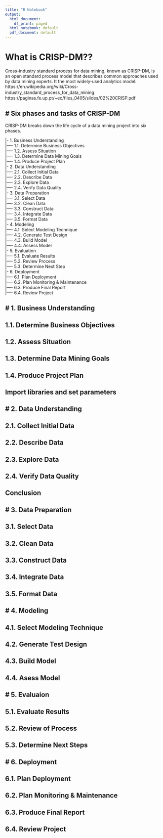 ```yaml
---
title: "R Notebook"
output:
  html_document:
    df_print: paged
  html_notebook: default
  pdf_document: default
---
```



# What is CRISP-DM??

Cross-industry standard process for data mining, known as CRISP-DM, is an open standard process model that describes common approaches used by data mining experts. It the most widely-used analytics model.
https://en.wikipedia.org/wiki/Cross-industry_standard_process_for_data_mining　　 https://paginas.fe.up.pt/~ec/files_0405/slides/02%20CRISP.pdf

# Six phases and tasks of CRISP-DM
---------------------------------------
CRISP-DM breaks down the life cycle of a data mining project into six phases.


|- 1. Business Understanding  
|---- 1.1. Determine Business Objectives  
|---- 1.2. Assess Situation  
|---- 1.3. Determine Data Mining Goals  
|---- 1.4. Produce Project Plan  
|- 2. Data Understanding  
|---- 2.1. Collect Initial Data  
|---- 2.2. Describe Data  
|---- 2.3. Explore Data  
|---- 2.4. Verify Data Quality  
|- 3. Data Preparation  
|---- 3.1. Select Data  
|---- 3.2. Clean Data  
|---- 3.3. Construct Data  
|---- 3.4. Integrate Data  
|---- 3.5. Format Data  
|- 4. Modeling  
|---- 4.1. Select Modeling Technique  
|---- 4.2. Generate Test Design  
|---- 4.3. Build Model  
|---- 4.4. Assess Model  
|- 5. Evaluation  
|---- 5.1. Evaluate Results  
|---- 5.2. Review Process  
|---- 5.3. Determine Next Step  
|- 6. Deployment  
|---- 6.1. Plan Deployment  
|---- 6.2. Plan Monitoring & Maintenance    
|---- 6.3. Produce Final Report  
|---- 6.4. Review Project  


# 1. Business Understanding
---------------------------------------

## 1.1. Determine Business Objectives


## 1.2. Assess Situation


## 1.3. Determine Data Mining Goals


## 1.4. Produce Project Plan


## Import libraries and set parameters



# 2. Data Understanding
---------------------------------------


## 2.1. Collect Initial Data


## 2.2. Describe Data


## 2.3. Explore Data


## 2.4. Verify Data Quality


## Conclusion


# 3. Data Preparation
---------------------------------------

## 3.1. Select Data


## 3.2. Clean Data


## 3.3. Construct Data



## 3.4. Integrate Data


## 3.5. Format Data


# 4. Modeling
---------------------------------------

## 4.1. Select Modeling Technique



## 4.2. Generate Test Design


## 4.3. Build Model


## 4.4. Asess Model

# 5. Evaluaion
---------------------------------------


## 5.1. Evaluate Results


## 5.2. Review of Process


## 5.3. Determine Next Steps



# 6. Deployment
---------------------------------------

## 6.1. Plan Deployment


## 6.2. Plan Monitoring & Maintenance


## 6.3. Produce Final Report


## 6.4. Review Project



